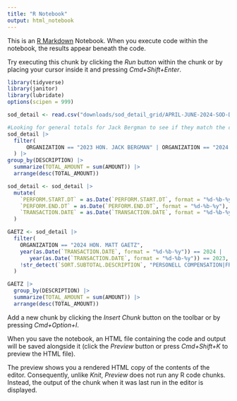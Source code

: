 ```yaml
---
title: "R Notebook"
output: html_notebook
---
```


This is an [R Markdown](http://rmarkdown.rstudio.com) Notebook. When you execute code within the notebook, the results appear beneath the code. 

Try executing this chunk by clicking the *Run* button within the chunk or by placing your cursor inside it and pressing *Cmd+Shift+Enter*. 

```r
library(tidyverse)
library(janitor)
library(lubridate)
options(scipen = 999)
```

```r
sod_detail <- read.csv("downloads/sod_detail_grid/APRIL-JUNE-2024-SOD-DETAIL-GRID-FINAL.csv")
```

```r
#Looking for general totals for Jack Bergman to see if they match the content of the article. They do not. We are about two grand short of the article's claims, and I suspect it is because they are counting something else as lodging too.
sod_detail |>
  filter(
      ORGANIZATION == "2023 HON. JACK BERGMAN" | ORGANIZATION == "2024 HON. JACK BERGMAN" | ORGANIZATION == "2022 HON. JACK BERGMAN"
  ) |>
group_by(DESCRIPTION) |>
  summarize(TOTAL_AMOUNT = sum(AMOUNT)) |>
  arrange(desc(TOTAL_AMOUNT))
```
```r
sod_detail <- sod_detail |>
  mutate(
    `PERFORM.START.DT` = as.Date(`PERFORM.START.DT`, format = "%d-%b-%y"),
    `PERFORM.END.DT` = as.Date(`PERFORM.END.DT`, format = "%d-%b-%y"),
    `TRANSACTION.DATE` = as.Date(`TRANSACTION.DATE`, format = "%d-%b-%y")
  )
```

```r
GAETZ <- sod_detail |>
  filter(
    ORGANIZATION == "2024 HON. MATT GAETZ",
    year(as.Date(`TRANSACTION.DATE`, format = "%d-%b-%y")) == 2024 |
       year(as.Date(`TRANSACTION.DATE`, format = "%d-%b-%y")) == 2023,
    !str_detect(`SORT.SUBTOTAL.DESCRIPTION`, "PERSONELL COMPENSATION|FRANKED MAIL")
  )
```

```r
GAETZ |>
  group_by(DESCRIPTION) |>
  summarize(TOTAL_AMOUNT = sum(AMOUNT)) |>
  arrange(desc(TOTAL_AMOUNT))
```
Add a new chunk by clicking the *Insert Chunk* button on the toolbar or by pressing *Cmd+Option+I*.

When you save the notebook, an HTML file containing the code and output will be saved alongside it (click the *Preview* button or press *Cmd+Shift+K* to preview the HTML file). 

The preview shows you a rendered HTML copy of the contents of the editor. Consequently, unlike *Knit*, *Preview* does not run any R code chunks. Instead, the output of the chunk when it was last run in the editor is displayed.

